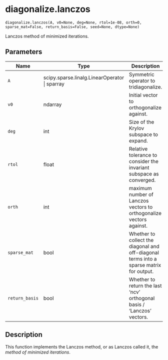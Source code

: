 # diagonalize.lanczos { #primate.diagonalize.lanczos }

`diagonalize.lanczos(A, v0=None, deg=None, rtol=1e-08, orth=0, sparse_mat=False, return_basis=False, seed=None, dtype=None)`

Lanczos method of minimized iterations.

## Parameters

| Name           | Type                                          | Description                                                                             | Default    |
|----------------|-----------------------------------------------|-----------------------------------------------------------------------------------------|------------|
| `A`            | scipy.sparse.linalg.LinearOperator \| sparray | Symmetric operator to tridiagonalize.                                                   | _required_ |
| `v0`           | ndarray                                       | Initial vector to orthogonalize against.                                                | `= None`   |
| `deg`          | int                                           | Size of the Krylov subspace to expand.                                                  | `= None`   |
| `rtol`         | float                                         | Relative tolerance to consider the invariant subspace as converged.                     | `1e-08`    |
| `orth`         | int                                           | maximum number of Lanczos vectors to orthogonalize vectors against.                     | `0`        |
| `sparse_mat`   | bool                                          | Whether to collect the diagonal and off-diagonal terms into a sparse matrix for output. | `= False ` |
| `return_basis` | bool                                          | Whether to return the last 'ncv' orthogonal basis / 'Lanczos' vectors.                  | `= False`  |

## Description

This function implements the Lanczos method, or as Lanczos called it, the _method of minimized iterations_.